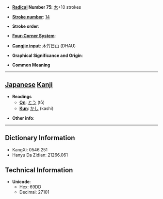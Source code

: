 * '''[[Wiktionary:Chinese radical index| Radical]] Number 75''': [[Wiktionary:Chinese radical index 木|木]]+10 strokes

* '''[[Wiktionary:Chinese total strokes index|Stroke number]]''': [[Wiktionary:Chinese total strokes index 14|14]]

* '''Stroke order''': 

* '''[[Wiktionary:Chinese four corner index|Four-Corner System]]''': 

* '''[[Wiktionary:Chinese Cangjie index|Cangjie input]]''': 木竹日山 (DHAU)

* '''Graphical Significance and Origin''': 

* '''Common Meaning'''

----

== [[Japanese]] [[Kanji]] ==

* '''Readings'''
** '''[[On]]''': [[とう]] (tō)
** '''[[Kun]]''': [[かし]] (kashi)

* '''Other info''':  

----

== Dictionary Information ==

* KangXi: 0546.251
* Hanyu Da Zidian: 21266.061

== Technical Information ==

* '''Unicode''':
** Hex: 69DD
** Decimal: 27101